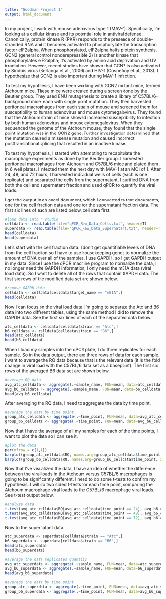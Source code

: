 ```yaml
---
title: "Goodman Project 1"
output: html_document
---
```


In my project, I work with mouse adenovirus type 1 (MAV-1). Specifically, I'm looking at a cellular kinase and its potential role in antiviral defense. Canonically, protein kinase R (PKR) responds to the presence of double-stranded RNA and it becomes activated to phosphorylate the transcription factor eIF2alpha. When phosphorylated, eIF2alpha halts protein synthesis. GCN2 (general control nonderepressible 2) is another kinase that phosphorylates eIF2alpha; it's activated by amino acid deprivation and UV irradiation. However, recent studies have shown that GCN2 is also activated by Sindbis virus (Berlanga et al., 2006) and HIV-1 (Cosnefroy et al., 2013). I hypothesize that GCN2 is also important during MAV-1 infection.

To test my hypothesis, I have been working with GCN2 mutant mice, termed Atchoum mice. These mice were created during a screen done by the Beutler group. They used ENU mutagenesis to create a library of C57BL/6-background mice, each with single point mutation. They then harvested peritoneal macrophages from each strain of mouse and screened them for susceptibility to human adenovirus and mouse cytomegalovirus. They found that the Atchoum strain of mice showed increased susceptibility to infection by both human adenovirus and mouse cytomegalovirus. When they sequenced the genome of the Atchoum mouse, they found that the single point mutation was in the GCN2 gene. Further investigation determined that the mutation caused a missense mutation and caused incorrect posttranslational splicing that resulted in an inactive kinase.

To test my hypothesis, I started with attempting to recapitulate the macrophage experiments as done by the Beutler group. I harvested peritoneal macrophages from Atchoum and C57BL/6 mice and plated them in 6 well plates. I infected them the next day with MAV-1 at an MOI of 1. After 24, 48, and 72 hours, I harvested individual wells of cells (each is one replicate) and separated the cells from the supernatant. I purified DNA from both the cell and supernatant fraction and used qPCR to quantify the viral loads.

I get the output in an excel document, which I converted to text documents, one for the cell fraction data and one for the supernatant fraction data. The first six lines of each are listed below, cell data first. 

```r
#load data into r studio
celldata <- read.table(file="qPCR_Raw_Data_Cells.txt", header=T)
superdata <- read.table(file="qPCR_Raw_Data_Supernatant.txt", header=T)
head(celldata)
head(superdata)
```

Let's start with the cell fraction data. I don't get quantifiable levels of DNA from the cell fraction so I have to use housekeeping genes to normalize the amount of DNA over all of the samples. I use GAPDH, so I get GAPDH output in my data. Since I use the qPCR machine program to normalize the data, I no longer need the GAPDH information, I only need the mE1A data (viral load data). So I want to delete all of the rows that contain GAPDH data. The first six rows of the modified data set are shown below.

```r
#remove GAPDH data
celldata <- celldata[celldata$target_name == "mE1A",]
head(celldata)
```

Now I can focus on the viral load data. I'm going to separate the Atc and B6 data into two different tables, using the same method I did to remove the GAPDH data. See the first six lines of each of the separated data below.

```r
atc_celldata <- celldata[celldata$strain == "Atc",]
b6_celldata <- celldata[celldata$strain == "B6",]
head(atc_celldata)
head(b6_celldata)
```

When I load my samples into the qPCR plate, I do three replicates for each sample. So in the data output, there are three rows of data for each sample. I want to average the RQ data because that is the relevant data (it is the fold change in viral load with the C57BL/6 data set as a basepoint). The first six rows of the averaged B6 data set are shown below.

```r
#average RQ data
avg_atc_celldata <- aggregate(.~sample_name, FUN=mean, data=atc_celldata)
avg_b6_celldata <- aggregate(.~sample_name, FUN=mean, data=b6_celldata)
head(avg_b6_celldata)
```

After averaging the RQ data, I need to aggregate the data by time point. 

```r
#average the data by time point
group_atc_celldata <- aggregate(.~time_point, FUN=mean, data=avg_atc_celldata)
group_b6_celldata <- aggregate(.~time_point, FUN=mean, data=avg_b6_celldata)
```

Now that I have the average of all my samples for each of the time points, I want to plot the data so I can see it.

```r
#plot the data
par(mfrow = c(1,1))
barplot(group_atc_celldata$RQ, names.arg=group_atc_celldata$time_point, xlab="Hours Post Infection", ylab="Fold Change Over C57BL/6")
barplot(group_b6_celldata$RQ, names.arg=group_b6_celldata$time_point, xlab="Hours Post Infection", ylab="Fold Change Over C57BL/6", add=T)
```

Now that I've visualized the data, I have an idea of whether the difference between the viral loads in the Atchoum versus C57BL/6 macrophages is going to be significantly different. I need to do some t-tests to confirm my hypothesis. I will do two sided t-tests for each time point, comparing the Atchoum macrophage viral loads to the C57BL/6 macrophage viral loads. See t-test output below.

```r
#analyze data
t.test(avg_atc_celldata$RQ[avg_atc_celldata$time_point == 24], avg_b6_celldata$RQ[avg_b6_celldata$time_point == 24])
t.test(avg_atc_celldata$RQ[avg_atc_celldata$time_point == 48], avg_b6_celldata$RQ[avg_b6_celldata$time_point == 48])
t.test(avg_atc_celldata$RQ[avg_atc_celldata$time_point == 72], avg_b6_celldata$RQ[avg_b6_celldata$time_point == 72])
```

Now to the supernatant data.
```r
atc_superdata <- superdata[celldata$strain == "Atc",]
b6_superdata <- superdata[celldata$strain == "B6",]
head(atc_superdata)
head(b6_superdata)
```


```r
#average the data replicates quantity
avg_atc_superdata <- aggregate(.~sample_name, FUN=mean, data=atc_superdata)
avg_b6_superdata <- aggregate(.~sample_name, FUN=mean, data=b6_superdata)
head(avg_b6_superdata)
```

```r
#average the data by time point
group_atc_superdata <- aggregate(.~time_point, FUN=mean, data=avg_atc_superdata)
group_b6_superdata <- aggregate(.~time_point, FUN=mean, data=avg_b6_superdata)
```

